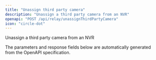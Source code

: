 ```yaml
---
title: "Unassign third party camera"
description: "Unassign a third party camera from an NVR"
openapi: "POST /api/relay/unassignThirdPartyCamera"
icon: "circle-dot"
---
```


Unassign a third party camera from an NVR

<Note>
The parameters and response fields below are automatically generated from the OpenAPI specification.
</Note>
